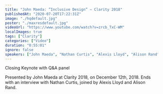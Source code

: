 ```yaml
---
title: "John Maeda: ”Inclusive Design” — Clarity 2018"
publishedAt: "2020-07-20T17:22:31Z"
image: "./hqdefault.jpg"
poster: "./maxresdefault.jpg"
videoUrl: "https://www.youtube.com/watch?v=zrcb_TxC-WM"
localImages: true
tags: ["Clarity"]
categories: ["Video"]
duration: "0:55:01"
ignore: false
speakers: ["John Maeda", "Nathan Curtis", "Alexis Lloyd", "Alison Rand"]
---
```


Closing Keynote with Q&A panel

Presented by John Maeda at Clarity 2018, on December 12th, 2018. Ends with an interview with Nathan Curtis, joined by Alexis Lloyd and Alison Rand.
